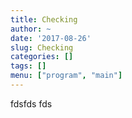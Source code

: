 ```yaml
---
title: Checking
author: ~
date: '2017-08-26'
slug: Checking
categories: []
tags: []
menu: ["program", "main"]
---
```


fdsfds fds

<!-- menu: -->
<!--   program: -->
<!--     parent: Python -->
<!--     idenitfier: Linear -->
<!--     weight: 5 -->

